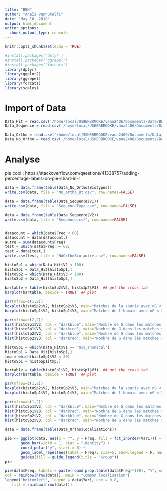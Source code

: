 ```yaml
---
title: "BBH"
author: "Anaïs Vannutelli"
date: "May 10, 2018"
output: html_document
editor_options: 
  chunk_output_type: console
---
```


```r
knitr::opts_chunk$set(echo = TRUE)
```

```r
#install.packages('dplyr')
#install.packages('ggrepel')
#install.packages('forcats')
library(dplyr)
library(ggplot2)
library(ggrepel)
library(forcats)
library(scales)
```

# Import of Data

```r
Data_Hit = read.csv('/home/local/USHERBROOKE/vana2406/Documents/Data/BBH/TypeG4Hit.txt', header = F, sep = "\t")
Data_Sequence = read.csv('/home/local/USHERBROOKE/vana2406/Documents/Data/BBH/TypeG4Sequence.txt', header = F, sep = "\t")
```

```r
Data_Ortho = read.csv('/home/local/USHERBROOKE/vana2406/Documents/Data/BBH/Orthology_Transcript_BBHrG4.txt', header = T, sep = "\t")
Data_No_Ortho = read.csv('/home/local/USHERBROOKE/vana2406/Documents/Data/BBH/No_orthology_Transcript_BBHrG4.txt', header = T, sep="\t")
```

# Analyse

pie cool : https://stackoverflow.com/questions/41338757/adding-percentage-labels-on-pie-chart-in-r

```r
data = data.frame(table(Data_No_Ortho$Biotypes))
write.csv(data, file = "No_ortho_Bt.csv", row.names=FALSE)

data = data.frame(table(Data_Sequence$V1))
write.csv(data, file = "SequenceType.csv", row.names=FALSE)

data = data.frame(table(Data_Sequence$V2))
write.csv(data, file = "Sequence.csv", row.names=FALSE)


datacount = which(data$Freq < 60)
datacount = data[datacount,]
autre = sum(datacount$Freq)
test = which(data$Freq >= 60)
test = data[test,]
write.csv(test, file = "NoOrthoBio_autre.csv", row.names=FALSE)
```

```r
histoSp1 = which(Data_Hit$V2 < 100)
histoSp1 = Data_Hit[histoSp1,]
histoSp2 = which(Data_Hit$V3 < 100)
histoSp2 = Data_Hit[histoSp2,]

bartable = table(histoSp2$V2, histoSp2$V3)  ## get the cross tab
barplot(bartable, beside = TRUE)  ## plot 

par(mfrow=c(1,2))
boxplot(histoSp2$V2, histoSp2$V3, main="Matches de la souris avec nG < 30", names = c("Humain", "Souris"))
boxplot(histoSp1$V2, histoSp1$V3, main="Matches de l'humain avec nG < 30", names = c("Humain", "Souris"))

par(mfrow=c(2,2))
hist(histoSp1$V2, col = "darkblue", main="Nombre de G dans les matches humain (nb H < 100)", xlab = "nb of G")
hist(histoSp1$V3, col = "darkred", main="Nombre de G dans les matches souris (nb H < 100)", xlab = "nb of G")
hist(histoSp2$V2, col = "darkblue", main="Nombre de G dans les matches humain (nb M < 100)", xlab = "nb of G")
hist(histoSp2$V3, col = "darkred", main="Nombre de G dans les matches souris (nb M < 100)", xlab = "nb of G")
```

```r
histoSp1 = which(Data_Hit$V1 == "non_anonical")
histoSp1 = Data_Hit[histoSp1,]
tmp = which(histoSp1$V2 < 30)
histoSp1 = histoSp1[tmp,]

bartable = table(histoSp1$V2, histoSp1$V3)  ## get the cross tab
barplot(bartable, beside = TRUE)  ## plot 

par(mfrow=c(1,2))
boxplot(histoSp2$V2, histoSp2$V3, main="Matches de la souris avec nG < 30", names = c("Humain", "Souris"))
boxplot(histoSp1$V2, histoSp1$V3, main="Matches de l'humain avec nG < 30", names = c("Humain", "Souris"))

par(mfrow=c(1,2))
hist(histoSp1$V2, col = "darkblue", main="Nombre de G dans les matches humain (nb H < 30) uniquement pour les hit non canonique", xlab = "nb of G")
hist(histoSp1$V3, col = "darkred", main="Nombre de G dans les matches souris (nb H < 30) uniquement pour les hit non canonique", xlab = "nb of G")
hist(histoSp2$V2, col = "darkblue", main="Nombre de G dans les matches humain (nb M < 100)", xlab = "nb of G")
hist(histoSp2$V3, col = "darkred", main="Nombre de G dans les matches souris (nb M < 100)", xlab = "nb of G")
```

```r
data = data.frame(table(Data_Ortho$Localisations))

pie <- ggplot(data, aes(x = "", y = Freq, fill = fct_inorder(Var1))) +
       geom_bar(width = 1, stat = "identity") +
       coord_polar("y", start = 0) +
       geom_label_repel(aes(label = Freq), size=5, show.legend = F, nudge_x = 1) +
       guides(fill = guide_legend(title = "Group"))
pie

pie(data$Freq, labels = paste(round(prop.table(data$Freq)*100), "%", sep = ""), 
col = rainbow(nrow(data)), main = "Common localisation")
legend("bottomleft", legend = data$Var1, cex = 0.8,
   fill = rainbow(nrow(data)))
```

